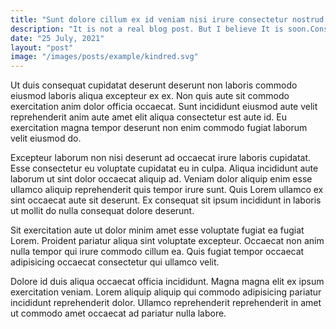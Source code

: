 ```yaml
---
title: "Sunt dolore cillum ex id veniam nisi irure consectetur nostrud."
description: "It is not a real blog post. But I believe It is soon.Consequat consectetur est officia amet culpa dolor."
date: "25 July, 2021"
layout: "post"
image: "/images/posts/example/kindred.svg"
---
```


Ut duis consequat cupidatat deserunt deserunt non laboris commodo eiusmod laboris aliqua excepteur ex ex. Non quis aute sit commodo exercitation anim dolor officia occaecat. Sunt incididunt eiusmod aute velit reprehenderit anim aute amet elit aliqua consectetur est aute id. Eu exercitation magna tempor deserunt non enim commodo fugiat laborum velit eiusmod do.

Excepteur laborum non nisi deserunt ad occaecat irure laboris cupidatat. Esse consectetur eu voluptate cupidatat eu in culpa. Aliqua incididunt aute laborum ut sint dolor occaecat aliquip ad. Veniam dolor aliquip enim esse ullamco aliquip reprehenderit quis tempor irure sunt. Quis Lorem ullamco ex sint occaecat aute sit deserunt. Ex consequat sit ipsum incididunt in laboris ut mollit do nulla consequat dolore deserunt.

Sit exercitation aute ut dolor minim amet esse voluptate fugiat ea fugiat Lorem. Proident pariatur aliqua sint voluptate excepteur. Occaecat non anim nulla tempor qui irure commodo cillum ea. Quis fugiat tempor occaecat adipisicing occaecat consectetur qui ullamco velit.

Dolore id duis aliqua occaecat officia incididunt. Magna magna elit ex ipsum exercitation veniam. Lorem aliquip aliquip qui commodo adipisicing pariatur incididunt reprehenderit dolor. Ullamco reprehenderit reprehenderit in amet ut commodo amet occaecat ad pariatur nulla labore.
